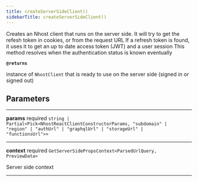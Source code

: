 ```yaml
---
title: createServerSideClient()
sidebarTitle: createServerSideClient()
---
```


Creates an Nhost client that runs on the server side.
It will try to get the refesh token in cookies, or from the request URL
If a refresh token is found, it uses it to get an up to date access token (JWT) and a user session
This method resolves when the authentication status is known eventually

**`@returns`**

instance of `NhostClient` that is ready to use on the server side (signed in or signed out)

## Parameters

---

**<span className="parameter-name">params</span>** <span className="optional-status">required</span> <code>string &#124; Partial&lt;Pick&lt;NhostReactClientConstructorParams, "subdomain" &#124; "region" &#124; "authUrl" &#124; "graphqlUrl" &#124; "storageUrl" &#124; "functionsUrl"&gt;&gt;</code>

---

**<span className="parameter-name">context</span>** <span className="optional-status">required</span> <code>GetServerSidePropsContext&lt;ParsedUrlQuery, PreviewData&gt;</code>

Server side context

---
